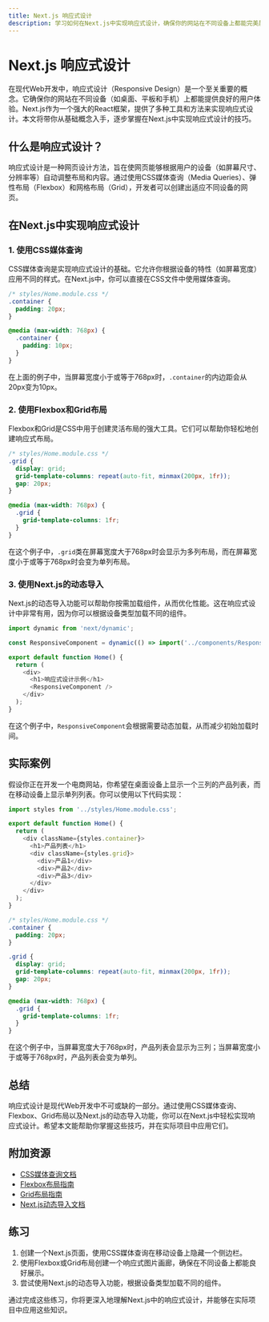 ```yaml
---
title: Next.js 响应式设计
description: 学习如何在Next.js中实现响应式设计，确保你的网站在不同设备上都能完美展示。本文将从基础概念到实际应用，逐步讲解响应式设计的实现方法。
---
```


# Next.js 响应式设计

在现代Web开发中，响应式设计（Responsive Design）是一个至关重要的概念。它确保你的网站在不同设备（如桌面、平板和手机）上都能提供良好的用户体验。Next.js作为一个强大的React框架，提供了多种工具和方法来实现响应式设计。本文将带你从基础概念入手，逐步掌握在Next.js中实现响应式设计的技巧。

## 什么是响应式设计？

响应式设计是一种网页设计方法，旨在使网页能够根据用户的设备（如屏幕尺寸、分辨率等）自动调整布局和内容。通过使用CSS媒体查询（Media Queries）、弹性布局（Flexbox）和网格布局（Grid），开发者可以创建出适应不同设备的网页。

## 在Next.js中实现响应式设计

### 1. 使用CSS媒体查询

CSS媒体查询是实现响应式设计的基础。它允许你根据设备的特性（如屏幕宽度）应用不同的样式。在Next.js中，你可以直接在CSS文件中使用媒体查询。

```css
/* styles/Home.module.css */
.container {
  padding: 20px;
}

@media (max-width: 768px) {
  .container {
    padding: 10px;
  }
}
```

在上面的例子中，当屏幕宽度小于或等于768px时，`.container`的内边距会从20px变为10px。

### 2. 使用Flexbox和Grid布局

Flexbox和Grid是CSS中用于创建灵活布局的强大工具。它们可以帮助你轻松地创建响应式布局。

```css
/* styles/Home.module.css */
.grid {
  display: grid;
  grid-template-columns: repeat(auto-fit, minmax(200px, 1fr));
  gap: 20px;
}

@media (max-width: 768px) {
  .grid {
    grid-template-columns: 1fr;
  }
}
```

在这个例子中，`.grid`类在屏幕宽度大于768px时会显示为多列布局，而在屏幕宽度小于或等于768px时会变为单列布局。

### 3. 使用Next.js的动态导入

Next.js的动态导入功能可以帮助你按需加载组件，从而优化性能。这在响应式设计中非常有用，因为你可以根据设备类型加载不同的组件。

```javascript
import dynamic from 'next/dynamic';

const ResponsiveComponent = dynamic(() => import('../components/ResponsiveComponent'));

export default function Home() {
  return (
    <div>
      <h1>响应式设计示例</h1>
      <ResponsiveComponent />
    </div>
  );
}
```

在这个例子中，`ResponsiveComponent`会根据需要动态加载，从而减少初始加载时间。

## 实际案例

假设你正在开发一个电商网站，你希望在桌面设备上显示一个三列的产品列表，而在移动设备上显示单列列表。你可以使用以下代码实现：

```javascript
import styles from '../styles/Home.module.css';

export default function Home() {
  return (
    <div className={styles.container}>
      <h1>产品列表</h1>
      <div className={styles.grid}>
        <div>产品1</div>
        <div>产品2</div>
        <div>产品3</div>
      </div>
    </div>
  );
}
```

```css
/* styles/Home.module.css */
.container {
  padding: 20px;
}

.grid {
  display: grid;
  grid-template-columns: repeat(auto-fit, minmax(200px, 1fr));
  gap: 20px;
}

@media (max-width: 768px) {
  .grid {
    grid-template-columns: 1fr;
  }
}
```

在这个例子中，当屏幕宽度大于768px时，产品列表会显示为三列；当屏幕宽度小于或等于768px时，产品列表会变为单列。

## 总结

响应式设计是现代Web开发中不可或缺的一部分。通过使用CSS媒体查询、Flexbox、Grid布局以及Next.js的动态导入功能，你可以在Next.js中轻松实现响应式设计。希望本文能帮助你掌握这些技巧，并在实际项目中应用它们。

## 附加资源

- [CSS媒体查询文档](https://developer.mozilla.org/zh-CN/docs/Web/CSS/Media_Queries/Using_media_queries)
- [Flexbox布局指南](https://css-tricks.com/snippets/css/a-guide-to-flexbox/)
- [Grid布局指南](https://css-tricks.com/snippets/css/complete-guide-grid/)
- [Next.js动态导入文档](https://nextjs.org/docs/advanced-features/dynamic-import)

## 练习

1. 创建一个Next.js页面，使用CSS媒体查询在移动设备上隐藏一个侧边栏。
2. 使用Flexbox或Grid布局创建一个响应式图片画廊，确保在不同设备上都能良好展示。
3. 尝试使用Next.js的动态导入功能，根据设备类型加载不同的组件。

通过完成这些练习，你将更深入地理解Next.js中的响应式设计，并能够在实际项目中应用这些知识。